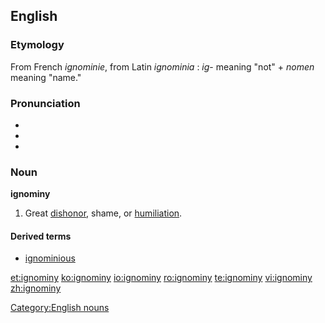==English==

=== Etymology ===
From French ''ignominie'', from Latin ''ignominia'' : ''ig''- meaning "not" + ''nomen'' meaning "name."
===Pronunciation===
*{{IPA|/ˈɪgnəmɪni/}}
*{{SAMPA|/"Ign@mIni/}}
*{{AHD|/ĭg'nə-mĭn'ē/}}
=== Noun ===
'''ignominy'''
#Great [[dishonor]], shame, or [[humiliation]].

====Derived terms====
*[[ignominious]]
[[Category:English nouns]]

[[et:ignominy]]
[[ko:ignominy]]
[[io:ignominy]]
[[ro:ignominy]]
[[te:ignominy]]
[[vi:ignominy]]
[[zh:ignominy]]
